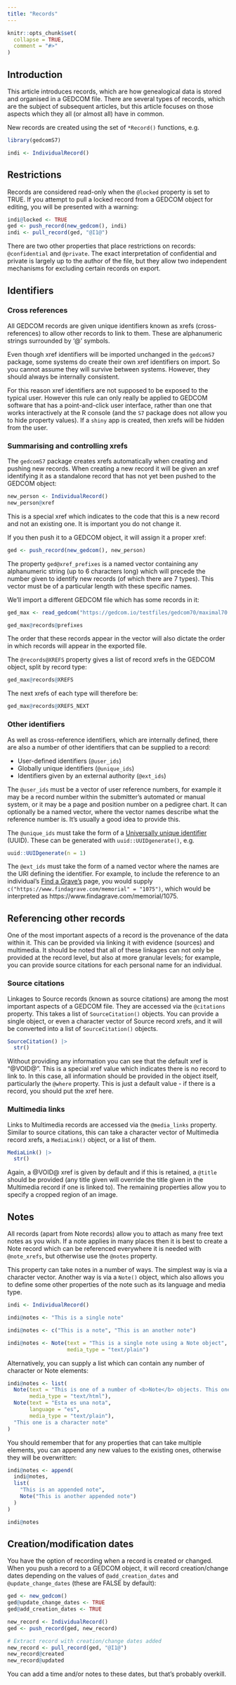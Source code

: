 ```yaml
---
title: "Records"
---
```


```r
knitr::opts_chunk$set(
  collapse = TRUE,
  comment = "#>"
)
```

## Introduction

This article introduces records, which are how genealogical data is stored and organised in a GEDCOM file. There are several types of records, which are the subject of subsequent articles, but this article focuses on those aspects which they all (or almost all) have in common.

New records are created using the set of `*Record()` functions, e.g.

```r
library(gedcomS7)

indi <- IndividualRecord()
```

## Restrictions

Records are considered read-only when the `@locked` property is set to TRUE. If you attempt to pull a locked record from a GEDCOM object for editing, you will be presented with a warning:

```r
indi@locked <- TRUE
ged <- push_record(new_gedcom(), indi)
indi <- pull_record(ged, "@I1@")
```

There are two other properties that place restrictions on records: `@confidential` and `@private`. The exact interpretation of confidential and private is largely up to the author of the file, but they allow two independent mechanisms for excluding certain records on export.

## Identifiers

### Cross references

All GEDCOM records are given unique identifiers known as xrefs (cross-references) to allow other records to link to them. These are alphanumeric strings surrounded by '@' symbols. 

Even though xref identifiers will be imported unchanged in the `gedcomS7` package, some systems do create their own xref identifiers on import. So you cannot assume they will survive between systems. However, they should always be internally consistent.

For this reason xref identifiers are not supposed to be exposed to the typical user. However this rule can only really be applied to GEDCOM software that has a point-and-click user interface, rather than one that works interactively at the R console (and the `S7` package does not allow you to hide property values). If a `shiny` app is created, then xrefs will be hidden from the user.

### Summarising and controlling xrefs

The `gedcomS7` package creates xrefs automatically when creating and pushing new records. When creating a new record it will be given an xref identifying it as a standalone record that has not yet been pushed to the GEDCOM object:

```r
new_person <- IndividualRecord()
new_person@xref
```

This is a special xref which indicates to the code that this is a new record and not an existing one. It is important you do not change it.

If you then push it to a GEDCOM object, it will assign it a proper xref:

```r
ged <- push_record(new_gedcom(), new_person)
```

The property `ged@xref_prefixes` is a named vector containing any alphanumeric string (up to 6 characters long) which will precede the number given to identify new records (of which there are 7 types). This vector must be of a particular length with these specific names.

We'll import a different GEDCOM file which has some records in it:

```r
ged_max <- read_gedcom("https://gedcom.io/testfiles/gedcom70/maximal70.ged")

ged_max@records@prefixes
```

The order that these records appear in the vector will also dictate the order in which records will appear in the exported file.

The `@records@XREFS` property gives a list of record xrefs in the GEDCOM object, split by record type:

```r
ged_max@records@XREFS
```

The next xrefs of each type will therefore be:

```r
ged_max@records@XREFS_NEXT
```

### Other identifiers

As well as cross-reference identifiers, which are internally defined, there are also a number of other identifiers that can be supplied to a record:

* User-defined identifiers (`@user_ids`)
* Globally unique identifiers (`@unique_ids`)
* Identifiers given by an external authority (`@ext_ids`)

The `@user_ids` must be a vector of user reference numbers, for example it may be a record number within the submitter’s automated or manual system, or it may be a page and position number on a pedigree chart. It can optionally be a named vector, where the vector names describe what the reference number is. It's usually a good idea to provide this.

The `@unique_ids` must take the form of a [Universally unique identifier](https://en.wikipedia.org/wiki/Universally_unique_identifier) (UUID). These can be generated with `uuid::UUIDgenerate()`, e.g.

```r
uuid::UUIDgenerate(n = 1)
```

The `@ext_ids` must take the form of a named vector where the names are the URI defining the identifier. For example, to include the reference to an individual's [Find a Grave's](https://www.findagrave.com) page, you would supply `c("https://www.findagrave.com/memorial" = "1075")`, which would be interpreted as https://www.findagrave.com/memorial/1075.

## Referencing other records

One of the most important aspects of a record is the provenance of the data within it. This can be provided via linking it with evidence (sources) and multimedia. It should be noted that all of these linkages can not only be provided at the record level, but also at more granular levels; for example, you can provide source citations for each personal name for an individual.

### Source citations

Linkages to Source records (known as source citations) are among the most important aspects of a GEDCOM file. They are accessed via the `@citations` property. This takes a list of `SourceCitation()` objects. You can provide a single object, or even a character vector of Source record xrefs, and it will be converted into a list of `SourceCitation()` objects. 

```r
SourceCitation() |> 
  str()
```

Without providing any information you can see that the default xref is "@VOID@". This is a special xref value which indicates there is no record to link to. In this case, all information should be provided in the object itself, particularly the `@where` property. This is just a default value - if there is a record, you should put the xref here.

### Multimedia links

Links to Multimedia records are accessed via the `@media_links` property. Similar to source citations, this can take a character vector of Multimedia record xrefs, a `MediaLink()` object, or a list of them.

```r
MediaLink() |> 
  str()
```

Again, a @VOID@ xref is given by default and if this is retained, a `@title` should be provided (any title given will override the title given in the Multimedia record if one is linked to). The remaining properties allow you to specify a cropped region of an image.

## Notes

All records (apart from Note records) allow you to attach as many free text notes as you wish. If a note applies in many places then it is best to create a Note record which can be referenced everywhere it is needed with `@note_xrefs`, but otherwise use the `@notes` property. 

This property can take notes in a number of ways. The simplest way is via a character vector. Another way is via a `Note()` object, which also allows you to define some other properties of the note such as its language and media type.

```r
indi <- IndividualRecord()

indi@notes <- "This is a single note"

indi@notes <- c("This is a note", "This is an another note")

indi@notes <- Note(text = "This is a single note using a Note object",
                   media_type = "text/plain")
```

Alternatively, you can supply a list which can contain any number of character or Note elements:

```r
indi@notes <- list(
  Note(text = "This is one of a number of <b>Note</b> objects. This one is HTML.",
       media_type = "text/html"),
  Note(text = "Esta es una nota",
       language = "es",
       media_type = "text/plain"),
  "This one is a character note"
)
```

You should remember that for any properties that can take multiple elements, you can append any new values to the existing ones, otherwise they will be overwritten:

```r
indi@notes <- append(
  indi@notes,
  list(
    "This is an appended note",
    Note("This is another appended note")
  )
)

indi@notes
```


## Creation/modification dates

You have the option of recording when a record is created or changed. When you push a record to a GEDCOM object, it will record creation/change dates depending on the values of `@add_creation_dates` and `@update_change_dates` (these are FALSE by default):

```r
ged <- new_gedcom()
ged@update_change_dates <- TRUE
ged@add_creation_dates <- TRUE

new_record <- IndividualRecord()
ged <- push_record(ged, new_record)

# Extract record with creation/change dates added
new_record <- pull_record(ged, "@I1@")
new_record@created
new_record@updated
```

You can add a time and/or notes to these dates, but that's probably overkill.
